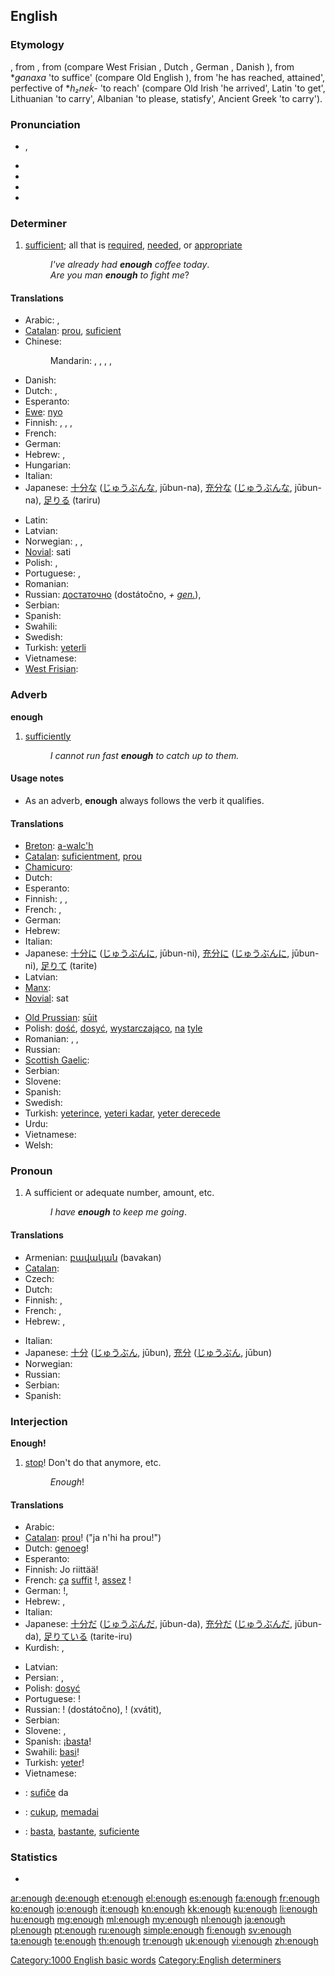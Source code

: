 {{wikipedia|dab=enough (disambiguation)|enough}}
==English==

===Etymology===
{{etyl|enm}} {{term|ynough|lang=enm}}, from {{etyl|ang}} {{term|genog|ġenōġ|lang=ang}}, from {{proto|Germanic|ganōgaz}} (compare West Frisian {{term|genôch|lang=fy}}, Dutch {{term|genoeg|lang=nl}}, German {{term|genug|lang=de}}, Danish {{term|nok|lang=da}}), from *''ǥanaxa'' 'to suffice' (compare Old English {{term|geneah|ġeneah|lang=ang}}), from {{proto|Indo-European|h₂eh₂nó(n)ḱe}} 'he has reached, attained', perfective of *''h₂neḱ-'' 'to reach' (compare Old Irish {{term|tánaic|lang=sga}} 'he arrived', Latin {{term|nancisci|lang=la}} 'to get', Lithuanian {{term|nesti|nèšti|lang=lt}} 'to carry', Albanian {{term|kënaq|lang=sq}} 'to please, statisfy', Ancient Greek {{term|enenkein}} 'to carry').

===Pronunciation===
* {{IPA|/ɪˈnʌf/}}, {{SAMPA|/I"nVf/}}
* {{audio|en-us-enough.ogg|Audio (US)}}
* {{audio|En-uk-enough.ogg|Audio (UK)}}
* {{rhymes|ʌf}}
* {{hyphenation|e|nough}}

===Determiner===
{{en-det}}

# [[sufficient]]; all that is [[required]], [[needed]], or [[appropriate]]
#: ''I've already had '''enough''' coffee today''.
#: ''Are you man '''enough''' to fight me''?

====Translations====
{{trans-top|sufficient}}
* Arabic: {{t|ar|‏كاف|tr=kaaf}}, {{t|ar|كفى|tr=kafaa}}
* [[Catalan]]: [[prou]], [[suficient]]
* Chinese:
*: Mandarin: {{t-|cmn|夠|sc=Hani}}, {{t-|cmn|够|tr=gòu|sc=Hani}}, {{t|cmn|足夠|sc=Hani}}, {{t|cmn|足够|tr=zúgòu|sc=Hani}}, {{t-|cmn|足|tr=zú|sc=Hani}}
* Danish: {{t-|da|nok}}
* Dutch: {{t+|nl|genoeg}}, {{t+|nl|voldoende}}
* Esperanto: {{t|eo|sufiĉa}}
* [[Ewe]]: [[nyo]]
* Finnish: {{t+|fi|tarpeeksi}}, {{t-|fi|riittävästi}}, {{t-|fi|kylliksi}},  {{t-|fi|kyllin}}
* French: {{t+|fr|assez}}
* German: {{t+|de|genug}}
* Hebrew: {{t|he|מספיק|tr=maspík}}, {{t|he|די|tr=dái}}
* Hungarian: {{t+|hu|elég}}
* Italian: {{t+|it|abbastanza}}
* Japanese: [[十分な]] ([[じゅうぶんな]], jūbun-na), [[充分な]] ([[じゅうぶんな]], jūbun-na), [[足りる]] (tariru)
{{trans-mid}}
* Latin: {{t+|la|satis}}
* Latvian: {{t|lv|gana}}
* Norwegian: {{t-|no|nok}}, {{t|no|tilstrekkelig}}, {{t|no|fyllestgjørende}}
* [[Novial]]: sati
* Polish: {{t+|pl|dość}}, {{t|pl|wystarczająco}}
* Portuguese: {{t+|pt|bastante}}, {{t+|pt|suficiente}}
* Romanian: {{t|ro|destul}}
* Russian: [[достаточно]] (dostátočno, ''+ [[genitive case|gen.]]''),  {{t+|ru|довольно|tr=dovól’no}}
* Serbian: {{t-|sr|довољно|tr=dovoljno|sc=Cyrl}}
* Spanish: {{t-|es|bastante}}
* Swahili: {{t+|sw|basi|xs=Swahili}}
* Swedish: {{t+|sv|tillräckligt}}
* Turkish: [[yeterli]]
* Vietnamese: {{t|vi|đủ}}
* [[West Frisian]]: {{t-|fy|genôch|xs=West Frisian}}
{{trans-bottom}}

===Adverb===
'''enough'''

# [[sufficiently]]
#: ''I cannot run fast '''enough''' to catch up to them.''

====Usage notes====
* As an adverb, '''enough''' always follows the verb it qualifies.

====Translations====
{{trans-top|sufficiently}}
* [[Breton]]: [[a-walc'h]]
* [[Catalan]]: [[suficientment]], [[prou]]
* [[Chamicuro]]: {{tø|ccc|ma'sha}}
* Dutch: {{t+|nl|genoeg}}
* Esperanto: {{t+|eo|sufiĉe|xs=Esperanto}}
* Finnish: {{t+|fi|tarpeeksi}}, {{t-|fi|kyllin}}, {{t|fi|riittävän}}
* French: {{t+|fr|suffisamment}}, {{t+|fr|assez}}
* German: {{t+|de|genug}}
* Hebrew: {{t|he|מספיק|tr=maspík}}
* Italian: {{t+|it|abbastanza}}
* Japanese: [[十分に]] ([[じゅうぶんに]], jūbun-ni), [[充分に]] ([[じゅうぶんに]], jūbun-ni), [[足りて]] (tarite)
* Latvian: {{t|lv|gana}}
* [[Manx]]: {{t|gv|dy liooar}}
* [[Novial]]: sat
{{trans-mid}}
* [[Old Prussian]]: [[sūit]]
* Polish: [[dość]], [[dosyć]], [[wystarczająco]], [[na]] [[tyle]]
* Romanian: {{t|ro|destul}}, {{t|ro|suficient}}, {{t|ro|de ajuns}}
* Russian: {{t+|ru|достаточно|tr=dostátočno}}
* [[Scottish Gaelic]]: {{t-|gd|gu leòr|xs=Scottish Gaelic}}
* Serbian: {{t-|sr|довољно|tr=dovoljno|sc=Cyrl}}
* Slovene: {{t+|sl|dovolj}}
* Spanish: {{t-|es|suficientemente}}
* Swedish: {{t+|sv|tillräckligt}}
* Turkish: [[yeterince]], [[yeteri kadar]], [[yeter derecede]]
* Urdu: {{t-|ur|کافی|xs=Urdu}}
* Vietnamese: {{t|vi|đủ}}
* Welsh: {{t-|cy|gwala|xs=Welsh}}
{{trans-bottom}}

===Pronoun===
{{en-pron}}

# A sufficient or adequate number, amount, etc.
#: ''I have '''enough''' to keep me going''.

====Translations====
{{trans-top|a sufficient or adequate number, amount, etc}}
* Armenian: [[բավական]] (bavakan)
* [[Catalan]]: {{t-|ca|prou}}
* Czech: {{t+|cs|dost}}
* Dutch: {{t+|nl|genoeg}}
* Finnish: {{t+|fi|tarpeeksi}}, {{t-|fi|riittävästi}}
* French: {{t+|fr|suffisamment}}, {{t+|fr|assez}}
* Hebrew: {{t|he|מספיק|tr=maspík}}, {{t|he|די|tr=dái}}
{{trans-mid}}
* Italian: {{t|it|abbastanza}}
* Japanese: [[十分]] ([[じゅうぶん]], jūbun), [[充分]] ([[じゅうぶん]], jūbun)
* Norwegian: {{t|no|nok}}
* Russian: {{t+|ru|достаточно|tr=dostátočno}}
* Serbian: {{t-|sr|довољно|tr=dovoljno|sc=Cyrl}}
* Spanish: {{t-|es|bastante}}
{{trans-bottom}}

===Interjection===
'''Enough!'''

# [[stop]]! Don't do that anymore, etc.
#: ''Enough''!

====Translations====
{{trans-top|stop!}}
* Arabic: {{t-|ar|مه|مَه}}
* [[Catalan]]: [[prou]]! ("ja n'hi ha prou!")
* Dutch: [[genoeg]]!
* Esperanto: {{t+|eo|sufiĉe|xs=Esperanto}}
* Finnish: Jo riittää!
* French: [[ça]] [[suffit]] !, [[assez]] !
* German: {{t-|de|halt}}!, {{t-|de|das genügt}}
* Hebrew: {{t|he|מספיק|tr=maspík}}, {{t|he|די|tr=dái}}
* Italian: {{t+|it|basta}}
* Japanese: [[十分だ]] ([[じゅうぶんだ]], jūbun-da), [[充分だ]] ([[じゅうぶんだ]], jūbun-da), [[足りている]] (tarite-iru)
* Kurdish: {{t|ku|به‌س|tr=bes|sc=ku-Arab}}, {{t|ku|ته‌واو|tr=tewaw|sc=ku-Arab}}
{{trans-mid}}
* Latvian: {{t|lv|gana!}}
* Persian: {{t|fa|کافی|sc=fa-Arab}}, {{t|fa|بس|sc=fa-Arab}}
* Polish: [[dosyć]]
* Portuguese: {{t+|pt|basta}}!
* Russian: {{t+|ru|достаточно}}! (dostátočno), {{t+|ru|хватать|alt=хватит}}! (xvátit), {{t|ru|баста|tr=básta!|alt=баста!|sc=Cyrl}}
* Serbian: {{t-|sr|доста|tr=dosta|sc=Cyrl}}
* Slovene: {{t+|sl|dovolj}}, {{t-|sl|basta}}
* Spanish: ¡[[basta]]!
* Swahili: [[basi]]!
* Turkish: [[yeter]]!
* Vietnamese: {{t|vi|đủ rồi|alt=đủ rồi !}}
{{trans-bottom}}

{{checktrans-top}}
* {{ttbc|eo}}: [[sufiĉe]] da
* {{ttbc|id}}: [[cukup]], [[memadai]]
* {{ttbc|es}}: [[basta]], [[bastante]], [[suficiente]]
{{trans-bottom}}

===Statistics===
* {{rank|nor|moment|however|228|enough|quite|brought|woman}}

[[Category:1000 English basic words]]
[[Category:English determiners]]

[[ar:enough]]
[[de:enough]]
[[et:enough]]
[[el:enough]]
[[es:enough]]
[[fa:enough]]
[[fr:enough]]
[[ko:enough]]
[[io:enough]]
[[it:enough]]
[[kn:enough]]
[[kk:enough]]
[[ku:enough]]
[[li:enough]]
[[hu:enough]]
[[mg:enough]]
[[ml:enough]]
[[my:enough]]
[[nl:enough]]
[[ja:enough]]
[[pl:enough]]
[[pt:enough]]
[[ru:enough]]
[[simple:enough]]
[[fi:enough]]
[[sv:enough]]
[[ta:enough]]
[[te:enough]]
[[th:enough]]
[[tr:enough]]
[[uk:enough]]
[[vi:enough]]
[[zh:enough]]
